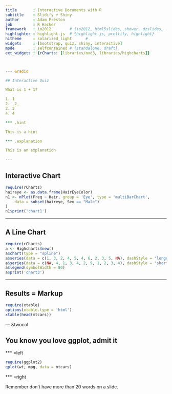 ```yaml
---
title       : Interactive Documents with R
subtitle    : Slidify + Shiny
author      : Adam Preston
job         : R Hacker
framework   : io2012        # {io2012, html5slides, shower, dzslides, ...}
highlighter : highlight.js  # {highlight.js, prettify, highlight}
hitheme     : solarized_light      # 
widgets     : [bootstrap, quiz, shiny, interactive]          
mode        : selfcontained # {standalone, draft}
ext_widgets : {rCharts: [libraries/nvd3, libraries/highcharts]}



--- &radio

## Interactive Quiz

What is 1 + 1?

1. 1
2. _2_
3. 3
4. 4

*** .hint

This is a hint

*** .explanation

This is an explanation

--- 
```


## Interactive Chart

```r
require(rCharts)
haireye <- as.data.frame(HairEyeColor)
n1 <- nPlot(Freq ~ Hair, group = 'Eye', type = 'multiBarChart',
    data = subset(haireye, Sex == "Male")
)
n1$print('chart1')
```


---

## A Line Chart

```r
require(rCharts)
a <- Highcharts$new()
a$chart(type = "spline")
a$series(data = c(1, 3, 2, 4, 5, 4, 6, 2, 3, 5, NA), dashStyle = "longdash")
a$series(data = c(NA, 4, 1, 3, 4, 2, 9, 1, 2, 3, 4), dashStyle = "shortdot")
a$legend(symbolWidth = 80)
a$print('chart3')
```

---

## Results = Markup

```r
require(xtable)
options(xtable.type = 'html')
xtable(head(mtcars))
```



--- &twocol

## You know you love ggplot, admit it

*** =left
```r
require(ggplot2)
qplot(wt, mpg, data = mtcars)
```

*** =right

Remember don't have more than 20 words on a slide.





















